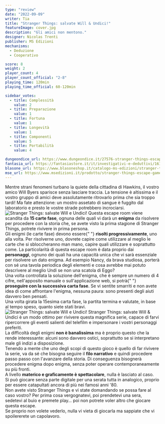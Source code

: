 ```yaml
---
type: "review"
date: "2022-09-09"
writer: Tia
title: "Stranger Things: salvate Will & Undici!"
featureImage: cover.jpg
description: "Gli amici non mentono."
designer: Nicolas Trenti
publisher: MS Edizioni
mechanisms:
  - Deduzione
  - Cooperativo

score: 8
weight: 2
player_count: 4
player_count_official: "2-8"
playing_time: 120min
playing_time_official: 60-120min

sidebar_votes:
  - title: Complessità
    value: 2
  - title: Preparazione
    value: 1
  - title: Fortuna
    value: 1
  - title: Longevità
    value: 1
  - title: Componenti
    value: 5
  - title: Portabilità
    value: 4

dungeondice_url: https://www.dungeondice.it/27576-stranger-things-escape-game-salvate-will-undici.html
fantasia_url: https://fantasiastore.it/it/investigativi-e-deduttivi/16197-stranger-things-escape-game-salvate-will-undici.html
blasone_url: https://www.blasoneshop.it/catalogo-ms-edizioni/stranger-things-escape-game-salvate-will-e-undici-86-2257
mse_url: https://www.msedizioni.it/prodotto/stranger-things-escape-game/
---
```


<Setting>
  Mentre strani fenomeni turbano la quiete della cittadina di Hawkins, il vostro
  amico Will Byers sparisce senza lasciare traccia. La tensione è altissima e il
  vostro gruppo di amici deve assolutamente ritrovarlo prima che sia troppo
  tardi! Ma fate attenzione: un mostro assetato di sangue è fuggito dal
  laboratorio e presto le vostre strade potrebbero incrociarsi.
</Setting>

<img src="./game1.jpg" alt="Stranger Things: salvate Will e Undici!" />

<Rules>
  Questa escape room viene scandita da <strong>15 carte fase</strong>, ognuna
  delle quali vi darà un <strong>enigma</strong> da risolvere per procedere con
  la storia che, se avete visto la prima stagione di Stranger Things, potrete
  rivivere in prima persona.
  <br />
  Gli enigmi (le carte fase) devono essere{" "}
  <strong>risolti progressivamente</strong>, uno alla volta. Per risolverne uno,
  dovrete capire come utilizzare al meglio le carte che si sbloccheranno man
  mano, capire quali utilizzare e soprattutto come. La particolarità di questa
  escape room è data proprio dai <strong>personaggi</strong>, ognuno dei quali
  ha una capacità unica che vi sarà essenziale per risolvere un dato enigma. Ad
  esempio Nancy, da brava studiosa, porterà con sé una tavola periodica degli
  elementi e cosa avrebbe mai potuto descrivere al meglio Undi se non una
  scatola di Eggo?
  <br />
  Una volta controllata la soluzione dell'enigma, che è sempre un numero di 4
  cifre, nell'apposito manuale o sull'applicazione web, si potrà{" "}
  <strong>proseguire con la successiva carta fase</strong>. Se vi sentite
  smarriti e non avete idea di come affrontare l'enigma, nessuna paura: sono
  presenti degli aiuti davvero ben pensati. <br />
  Una volta girata la 15esima carta fase, la partita termina e valutate, in base
  al tempo speso, quanto siete stati bravi.
</Rules>

<img src="./game2.jpg" alt="Stranger Things: salvate Will e Undici!" />

<Feedback>
  Stranger Things: salvate Will &amp; Undici è un modo ottimo per rivivere
  questa magnifica serie, capace di farvi ripercorrere gli eventi salienti del
  telefilm e impersonare i vostri personaggi preferiti. <br />
  La difficoltà degli enigmi <strong>non è banalissima</strong> ma è proprio questo
  che la rende interessante: alcuni sono davvero ostici, soprattutto se si interpretano
  male gli indizi a disposizione.
  <br />
  Tenendo a mente che uno degli scopi di questo gioco è quello di far rivivere la
  serie, va da sé che bisogna seguire il <strong>filo narrativo</strong> e quindi
  procedere passo passo con l'avanzare della storia. Di conseguenza bisognerà procedere
  enigma dopo enigma, senza poter operare contemporaneamente su più fronti.
  <br />A livello <strong>materico e graficamente è spettacolare</strong>, nulla
  è lasciato al caso. <br />
  Si può giocare senza parte digitale per una serata tutta in analogico, proprio
  per essere catapultati ancora di più nei famosi anni '80. <br />
  Non avete visto Stranger Things e vi state domandando se possa fare al caso
  vostro? Per prima cosa vergognatevi, poi prendetevi una sera, sedetevi al buio
  e premete play… poi non potrete voler altro che giocare questa escape.
  <br />
  Se proprio non volete vederlo, nulla vi vieta di giocarla ma sappiate che vi
  spoilererete un capolavoro.
</Feedback>

<Instagram id="CiR8hZAjRfu" />
